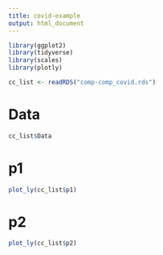 ```yaml
---
title: covid-example
output: html_document
---
```


```r
library(ggplot2)
library(tidyverse)
library(scales)
library(plotly)

cc_list <- readRDS("comp-comp_covid.rds")
```

# Data

```r
cc_list$Data
```

# p1

```r
plot_ly(cc_list$p1)
```

# p2

```r
plot_ly(cc_list$p2)
```
